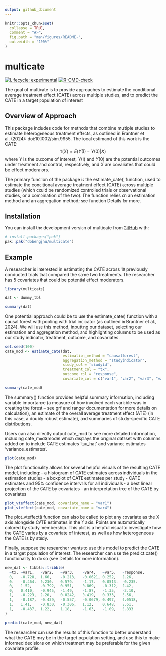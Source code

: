 ```yaml
---
output: github_document
---
```


<!-- README.md is generated from README.Rmd. Please edit that file -->

```r
knitr::opts_chunk$set(
  collapse = TRUE,
  comment = "#>",
  fig.path = "man/figures/README-",
  out.width = "100%"
)
```

# multicate

<!-- badges: start -->
[![Lifecycle: experimental](https://img.shields.io/badge/lifecycle-experimental-orange.svg)](https://lifecycle.r-lib.org/articles/stages.html#experimental)
[![R-CMD-check](https://github.com/dobengjhu/multicate/actions/workflows/R-CMD-check.yaml/badge.svg)](https://github.com/dobengjhu/multicate/actions/workflows/R-CMD-check.yaml)
<!-- badges: end -->

The goal of multicate is to provide approaches to estimate the conditional average treatment effect (CATE) across multiple studies, and to predict the CATE in a target population of interest.

## Overview of Approach

This package includes code for methods that combine multiple studies to estimate heterogeneous treatment effects, as outlined in Brantner et al. (2024): doi:10.1002/sim.9955. The focal estimand of this work is the CATE:
$$\tau(X) = E(Y(1)-Y(0)|X)$$ where $Y$ is the outcome of interest, $Y(1)$ and $Y(0)$ are the potential outcomes under treatment and control, respectively, and $X$ are covariates that could be effect moderators.

The primary function of the package is the estimate_cate() function, used to estimate the conditional average treatment effect (CATE) across multiple studies (which could be randomized controlled trials or observational studies, or a combination of the two). The function relies on an estimation method and an aggregation method; see function Details for more.

## Installation

You can install the development version of multicate from [GitHub](https://github.com/) with:

``` r
# install.packages("pak")
pak::pak("dobengjhu/multicate")
```

## Example

A researcher is interested in estimating the CATE across 10 previously conducted trials that compared the same two treatments. The researcher has 5 covariates that could be potential effect moderators.

```r
library(multicate)
```

```r
dat <- dummy_tbl
```

```r
summary(dat)
```

One potential approach could be to use the estimate_cate() function with a causal forest with pooling with trial indicator (as outlined in Brantner et al., 2024). We will use this method, inputting our dataset, selecting our estimation and aggregation method, and highlighting columns to be used as our study indicator, treatment, outcome, and covariates.

```r
set.seed(100)
cate_mod <- estimate_cate(dat,
                          estimation_method = "causalforest",
                          aggregation_method = "studyindicator",
                          study_col = "studyid",
                          treatment_col = "tx",
                          outcome_col = "response",
                          covariate_col = c("var1", "var2", "var3", "var4", "var5"))

summary(cate_mod)
```

The summary() function provides helpful summary information, including variable importance (a measure of how involved each variable was in creating the forest -- see grf and ranger documentation for more details on calculation), an estimate of the overall average treatment effect (ATE) (in this case, a doubly robust estimate), and summaries of study-specific CATE distributions.

Users can also directly output cate_mod to see more detailed information, including cate_mod$model which displays the original dataset with columns added on to include CATE estimates 'tau_hat' and variance estimates 'variance_estimates'.

```r
plot(cate_mod)
```

The plot functionality allows for several helpful visuals of the resulting CATE model, including:
- a histogram of CATE estimates across individuals in the estimation studies
- a boxplot of CATE estimates per study
- CATE estimates and 95\% confidence intervals for all individuals
- a best linear projection of the CATE by covariates
- an interpretation tree of the CATE by covariates

```r
plot_vteffect(cate_mod, covariate_name = "var1")
plot_vteffect(cate_mod, covariate_name = "var4")
```

The plot_vteffect() function can also be called to plot any covariate as the X axis alongside CATE estimates in the Y axis. Points are automatically colored by study membership. This plot is a helpful visual to investigate how the CATE varies by a covariate of interest, as well as how heterogeneous the CATE is by study.

Finally, suppose the researcher wants to use this model to predict the CATE in a target population of interest. The researcher can use the predict.cate() functionality to do so (see Details for more information).

```r
new_dat <- tibble::tribble(
  ~tx, ~var1,   ~var2,   ~var3,    ~var4,   ~var5,   ~response,
  0,   -0.728,  1.66,    -0.213,   -0.0621, 0.252,   1.26,
  0,   -0.464,  0.230,   0.579,    -1.17,   0.0513,  -0.235,
  0,   1.52,    -0.792,  0.951,    0.869,   -0.312,  1.42,
  0,   0.410,   -0.945,  -1.49,    -1.87,   -1.35,   -3.10,
  1,   -0.223,  2.20,    0.0242,   0.419,   0.333,   3.56,
  1,   -0.187,  -0.439,  -0.557,   -0.0679, 0.497,   0.0518,
  1,   1.41,    -0.830,  -0.306,   1.12,    0.648,   2.61,
  1,   -0.437,  1.22,    1.18,     -1.63,   -1.09,   0.833
)

predict(cate_mod, new_dat)
```

The researcher can use the results of this function to better understand what the CATE may be in the target population setting, and use this to make informed decisions on which treatment may be preferable for the given covariate profile.
